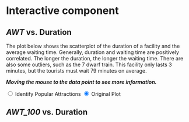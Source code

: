 # Interactive component
<script src="https://d3js.org/d3.v7.min.js"></script>

## _AWT_ vs. Duration

The plot below shows the scatterplot of the duration of a facility and the average waiting time. 
Generally, duration and waiting time are positively correlated. The longer the duration, the longer the waiting time.
There are also some outliers, such as the 7 dwarf train. This facility only lasts 3 minutes, but the tourists must wait 79 minutes on average.</p>
***Moving the mouse to the data point to see more information.***

<div>
<input type="radio" name="identify_pop" value="pop"> Identify Popular Attractions
<input type="radio" name="identify_pop" value="normal" checked="true"> Original Plot
</div>
<div id="D3"></div>
<script src="avg_d_d3.js"></script>

## _AWT\_100_ vs. Duration

```r

```